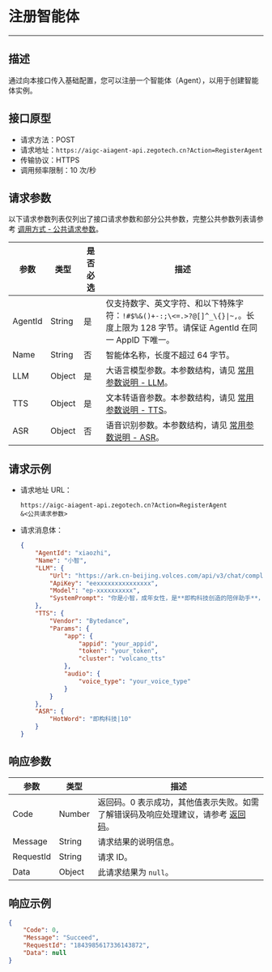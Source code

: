 # 注册智能体

---

##  描述

通过向本接口传入基础配置，您可以注册一个智能体（Agent），以用于创建智能体实例。

## 接口原型

- 请求方法：POST
- 请求地址：`https://aigc-aiagent-api.zegotech.cn?Action=RegisterAgent`
- 传输协议：HTTPS
- 调用频率限制：10 次/秒

## 请求参数

以下请求参数列表仅列出了接口请求参数和部分公共参数，完整公共参数列表请参考 [调用方式 - 公共请求参数](./../Accessing%20Server%20APIs.mdx#公共请求参数)。

| 参数               | 类型   | 是否必选 | 描述             |
|------------------|------|------|-------------------------|
| AgentId          | String | 是    | 仅支持数字、英文字符、和以下特殊字符：`!#$%&()+-:;\<=.>?@[]^_\{}\|~,`。长度上限为 128 字节。<Note title="说明">请保证 AgentId 在同一 AppID 下唯一。</Note>                                                              |
| Name            | String | 否       | 智能体名称，长度不超过 64 字节。                                                                 |
| LLM             | Object | 是       | 大语言模型参数。本参数结构，请见 [常用参数说明 - LLM](./../Common%20Parameter%20Description.mdx#llm)。                                                            |
| TTS             | Object | 是       | 文本转语音参数。本参数结构，请见 [常用参数说明 - TTS](./../Common%20Parameter%20Description.mdx#tts)。                                                              |
| ASR             | Object | 否       | 语音识别参数。本参数结构，请见 [常用参数说明 - ASR](./../Common%20Parameter%20Description.mdx#asr)。                                                              |

## 请求示例

- 请求地址 URL：

    ```https
    https://aigc-aiagent-api.zegotech.cn?Action=RegisterAgent
    &<公共请求参数>
    ```

- 请求消息体：
    ```json
    {
        "AgentId": "xiaozhi",
        "Name": "小智",
        "LLM": {
            "Url": "https://ark.cn-beijing.volces.com/api/v3/chat/completions",
            "ApiKey": "eexxxxxxxxxxxxxxx",
            "Model": "ep-xxxxxxxxxx",
            "SystemPrompt": "你是小智，成年女性，是**即构科技创造的陪伴助手**，上知天文下知地理，聪明睿智、热情友善。\n对话要求：1、按照人设要求与用户对话。\n2、不能超过100字。"
        },
        "TTS": {
            "Vendor": "Bytedance",
            "Params": {
                "app": {
                    "appid": "your_appid",
                    "token": "your_token",
                    "cluster": "volcano_tts"
                },
                "audio": {
                    "voice_type": "your_voice_type"
                }
            }
        },
        "ASR": {
            "HotWord": "即构科技|10"
        }
    }
    ```

## 响应参数

| 参数 | 类型 | 描述 |
|------|------|------|
| Code | Number | 返回码。0 表示成功，其他值表示失败。如需了解错误码及响应处理建议，请参考 [返回码](./../Return%20codes.mdx)。 |
| Message | String | 请求结果的说明信息。 |
| RequestId | String | 请求 ID。 |
| Data | Object | 此请求结果为 `null`。 |

## 响应示例

```json
{
    "Code": 0,
    "Message": "Succeed",
    "RequestId": "1843985617336143872",
    "Data": null
}
```